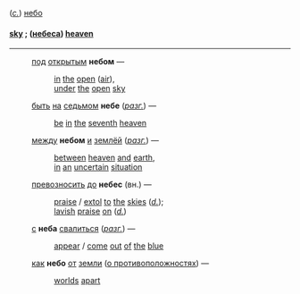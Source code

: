 (''[[с.]]'') [[небо]] 

==== [[sky]] ; ([[небеса]]) [[heaven]] ====

----

:[[под]] [[открытым]] '''небом''' — 
::[[in]] [[the]] [[open]] ([[air]]), 
::[[under]] [[the]] [[open]] [[sky]]

:[[быть]] [[на]] [[седьмом]] '''небе''' (''[[разг.]]'') — 
::[[be]] [[in]] [[the]] [[seventh]] [[heaven]]

:[[между]] '''небом''' [[и]] [[землёй]] (''[[разг.]]'') — 
::[[between]] [[heaven]] [[and]] [[earth]], 
::[[in]] [[an]] [[uncertain]] [[situation]]

:[[превозносить]] [[до]] '''небес''' (вн.) — 
::[[praise]] / [[extol]] [[to]] [[the]] [[skies]] (''[[d.]]''); 
::[[lavish]] [[praise]] [[on]] (''[[d.]]'') 

:[[с]] '''неба''' [[свалиться]] (''[[разг.]]'') — 
::[[appear]] / [[come]] [[out]] [[of]] [[the]] [[blue]] 

:[[как]] '''небо''' [[от]] [[земли]] ([[о противоположностях]]) — 
::[[worlds]] [[apart]]